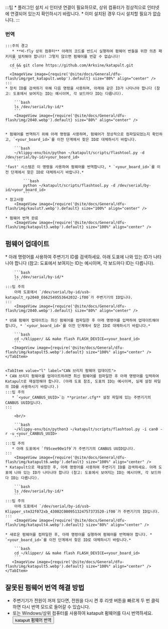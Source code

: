 :::팁
    * 플러그인 설치 시 인터넷 연결이 필요하므로, 상위 컴퓨터가 정상적으로 인터넷에 연결되어 있는지 확인하시기 바랍니다.
    * 이미 설치된 경우 다시 설치할 필요가 없습니다.
:::


### 번역

    :::주의 경고
       * **비-fly 상위 컴퓨터** 아래의 코드를 반드시 실행하여 펌웨어 번들을 위한 의존 패키지를 설치해야 합니다! 그렇지 않으면 펌웨어를 번갈 수 없습니다!
       ```
      cd && git clone https://github.com/Arksine/katapult.git
       ```
      <ImageView image={require('@site/docs/General/dfu-flash/img/get_katapult.webp').default} size="80%" align="center" />
    :::
    * 장치 ID를 검색하기 위해 다음 명령을 사용하며, 아래와 같은 ID가 나타나야 합니다 (참고: 도표에서 보여지는 ID는 예시이며, 각 보드마다 ID는 다릅니다).

        ```bash
        ls /dev/serial/by-id/*
        ```
        <ImageView image={require('@site/docs/General/dfu-flash/img/2040.webp').default} size="80%" align="center" />


    * 펌웨어를 번역하기 위해 아래 명령을 사용하며, 펌웨어가 정상적으로 컴파일되었는지 확인하고, `<your_board_id>`를 이전 단계에서 찾은 ID로 대체하시기 바랍니다.

        ```bash
        ~/klippy-env/bin/python ~/katapult/scripts/flashtool.py -d /dev/serial/by-id/<your_board_id>
        ```
    'fast' 시스템은 이 명령을 사용하여 펌웨어를 번역합니다, * `<your_board_id>`를 이전 단계에서 찾은 ID로 대체하시기 바랍니다.*

            ```bash
            python ~/katapult/scripts/flashtool.py -d /dev/serial/by-id/<your_board_id>
            ```
    * 참고사항
        <ImageView image={require('@site/docs/General/dfu-flash/img/kaulut7.webp').default} size="100%" align="center" />

    * 펌웨어 번역 완료
        <ImageView image={require('@site/docs/General/dfu-flash/img/katapult3.webp').default} size="100%" align="center" />

## 펌웨어 업데이트

<Tabs>
    <TabItem value="w" label="USB 펌웨어 업데이트" default>
    * 아래 명령어를 사용하여 주변기기 ID를 검색하세요. 아래 도표에 나와 있는 ID가 나타나야 합니다 (참고: 도표에서 보여지는 ID는 예시이며, 각 보드마다 ID는 다릅니다).

        ```bash
        ls /dev/serial/by-id/*
        ```
    :::팁 주의
        아래 도표에서 `/dev/serial/by-id/usb-katapult_rp2040_E662549553642032-if00`가 주변기기의 ID입니다.
    :::
        <ImageView image={require('@site/docs/General/dfu-flash/img/2040.webp').default} size="80%" align="center" />

    * USB 펌웨어 업데이트는 최신 펌웨어를 컴파일한 후 아래 명령어를 입력하여 업데이트해야 합니다, * `<your_board_id>`를 이전 단계에서 찾은 ID로 대체하시기 바랍니다.*

        ```bash
        cd ~/klipper/ && make flash FLASH_DEVICE=<your_board_id>
        ```
       <ImageView image={require('@site/docs/General/dfu-flash/img/katapult5.webp').default} size="100%" align="center" />
    </TabItem>


    <TabItem value="l" label="CAN 브리지 펌웨어 업데이트">
    * CAN 브리지 펌웨어를 업데이트하려면 최신 펌웨어를 컴파일한 후 아래 명령어를 입력하여 Katapult로 재설정해야 합니다. (아래 도표 참조, 도표의 ID는 예시이며, 실제 설정 파일의 ID를 사용하시기 바랍니다.)
    :::팁 주의
       * `<your_CANBUS_UUID>`는 **printer.cfg** 설정 파일에 있는 주변기기의 CANBUS UUID입니다.
    :::
        
        <br/>

        ```bash
        ~/klippy-env/bin/python3 ~/katapult/scripts/flashtool.py -i can0 -r -u <your_CANBUS_UUID>
        ```
    :::팁 주의
       * 아래 도표에서 `f95cee90e1f9`가 주변기기의 CANBUS UUID입니다.
    :::
        <ImageView image={require('@site/docs/General/dfu-flash/img/katapult6.webp').default} size="100%" align="center" />
    * Katapult으로 재설정한 후, 아래 명령어를 사용하여 주변기기 ID를 검색하세요. 아래 도표에 나와 있는 ID가 나타나야 합니다 (참고: 도표에서 보여지는 ID는 예시이며, 각 보드마다 ID는 다릅니다).

        ```bash
        ls /dev/serial/by-id/*
        ```
    :::팁 주의
        아래 도표에서 `/dev/serial/by-id/usb-Klipper_stm32f072xb_43002C000951324757373520-if00`가 주변기기의 ID입니다.
    :::
        <ImageView image={require('@site/docs/General/dfu-flash/img/katapult4.webp').default} size="80%" align="center" />

    * 새로운 펌웨어를 컴파일한 후, 아래 명령어를 실행하여 펌웨어를 번역해야 합니다. * `<your_board_id>`를 이전 단계에서 찾은 ID로 대체하시기 바랍니다.*

        ```bash
        cd ~/klipper/ && make flash FLASH_DEVICE=<your_board_id>
        ```
       <ImageView image={require('@site/docs/General/dfu-flash/img/katapult5.webp').default} size="100%" align="center" />
    </TabItem>

</Tabs>

## 잘못된 펌웨어 번역 해결 방법

* 주변기기가 전원이 꺼져 있다면, 전원을 다시 켠 후 리셋 버튼을 빠르게 두 번 클릭하면 다시 번역 모드로 들어갈 수 있습니다.
* 또는 Windows/상위 컴퓨터를 사용하여 katapult 펌웨어를 다시 번역하세요. <Button variant="contained" disableElevation href="/docs/ProductDoc/MainBoard/fly-d/fly-d5/flash/bl#enter_dfu_burning_mode">katapult 펌웨어 번역</Button>
